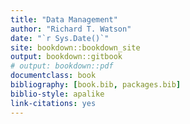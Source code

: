 ```yaml
---
title: "Data Management"
author: "Richard T. Watson"
date: "`r Sys.Date()`"
site: bookdown::bookdown_site
output: bookdown::gitbook
# output: bookdown::pdf
documentclass: book
bibliography: [book.bib, packages.bib]
biblio-style: apalike
link-citations: yes
---
```

